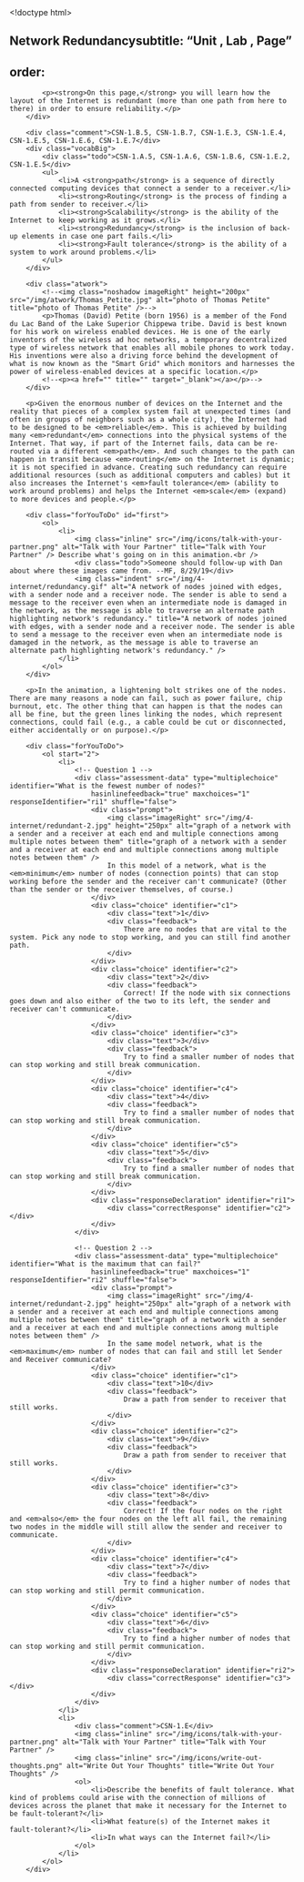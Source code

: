 <!doctype html>
<html lang="en">
    <head>
		<meta http-equiv="content-type" content="text/html; charset=utf-8" />
		<script type="text/javascript" src="/llab/loader.js"></script>
		<title>Unit 4 Lab 1: Computer Networks, Page 2</title>
    </head>
    
	<body>
        ## Network Redundancysubtitle: "Unit , Lab , Page"
order:
---
        <div class="learn">
	        <p><strong>On this page,</strong> you will learn how the layout of the Internet is redundant (more than one path from here to there) in order to ensure reliability.</p>
        </div>
        
        <div class="comment">CSN-1.B.5, CSN-1.B.7, CSN-1.E.3, CSN-1.E.4, CSN-1.E.5, CSN-1.E.6, CSN-1.E.7</div>
        <div class="vocabBig">
            <div class="todo">CSN-1.A.5, CSN-1.A.6, CSN-1.B.6, CSN-1.E.2, CSN-1.E.5</div>
            <ul>
                <li>A <strong>path</strong> is a sequence of directly connected computing devices that connect a sender to a receiver.</li>
                <li><strong>Routing</strong> is the process of finding a path from sender to receiver.</li>
                <li><strong>Scalability</strong> is the ability of the Internet to keep working as it grows.</li>
                <li><strong>Redundancy</strong> is the inclusion of back-up elements in case one part fails.</li>
                <li><strong>Fault tolerance</strong> is the ability of a system to work around problems.</li>
            </ul>
        </div>
		
		<div class="atwork">
			<!--<img class="noshadow imageRight" height="200px" src="/img/atwork/Thomas_Petite.jpg" alt="photo of Thomas Petite" title="photo of Thomas Petite" />-->
			<p>Thomas (David) Petite (born 1956) is a member of the Fond du Lac Band of the Lake Superior Chippewa tribe. David is best known for his work on wireless enabled devices. He is one of the early inventors of the wireless ad hoc networks, a temporary decentralized type of wireless network that enables all mobile phones to work today. His inventions were also a driving force behind the development of what is now known as the "Smart Grid" which monitors and harnesses the power of wireless-enabled devices at a specific location.</p>
			<!--<p><a href="" title="" target="_blank"></a></p>-->
		</div>
		
        <p>Given the enormous number of devices on the Internet and the reality that pieces of a complex system fail at unexpected times (and often in groups of neighbors such as a whole city), the Internet had to be designed to be <em>reliable</em>. This is achieved by building many <em>redundant</em> connections into the physical systems of the Internet. That way, if part of the Internet fails, data can be re-routed via a different <em>path</em>. And such changes to the path can happen in transit because <em>routing</em> on the Internet is dynamic; it is not specified in advance. Creating such redundancy can require additional resources (such as additional computers and cables) but it also increases the Internet's <em>fault tolerance</em> (ability to work around problems) and helps the Internet <em>scale</em> (expand) to more devices and people.</p>

        <div class="forYouToDo" id="first">
            <ol>
                <li>
                    <img class="inline" src="/img/icons/talk-with-your-partner.png" alt="Talk with Your Partner" title="Talk with Your Partner" /> Describe what's going on in this animation.<br />
                    <div class="todo">Someone should follow-up with Dan about where these images came from. --MF, 8/29/19</div>
                    <img class="indent" src="/img/4-internet/redundancy.gif" alt="A network of nodes joined with edges, with a sender node and a receiver node. The sender is able to send a message to the receiver even when an intermediate node is damaged in the network, as the message is able to traverse an alternate path highlighting network's redundancy." title="A network of nodes joined with edges, with a sender node and a receiver node. The sender is able to send a message to the receiver even when an intermediate node is damaged in the network, as the message is able to traverse an alternate path highlighting network's redundancy." />
                </li>
            </ol>
        </div>
                
        <p>In the animation, a lightening bolt strikes one of the nodes. There are many reasons a node can fail, such as power failure, chip burnout, etc. The other thing that can happen is that the nodes can all be fine, but the green lines linking the nodes, which represent connections, could fail (e.g., a cable could be cut or disconnected, either accidentally or on purpose).</p>
        
        <div class="forYouToDo">
			<ol start="2">
                <li>
                    <!-- Question 1 -->
                    <div class="assessment-data" type="multiplechoice" identifier="What is the fewest number of nodes?"
                        hasinlinefeedback="true" maxchoices="1" responseIdentifier="ri1" shuffle="false">
                        <div class="prompt">
                            <img class="imageRight" src="/img/4-internet/redundant-2.jpg" height="250px" alt="graph of a network with a sender and a receiver at each end and multiple connections among multiple notes between them" title="graph of a network with a sender and a receiver at each end and multiple connections among multiple notes between them" />
                            In this model of a network, what is the <em>minimum</em> number of nodes (connection points) that can stop working before the sender and the receiver can't communicate? (Other than the sender or the receiver themselves, of course.)
                        </div>
                        <div class="choice" identifier="c1">
                            <div class="text">1</div>
                            <div class="feedback">
                                There are no nodes that are vital to the system. Pick any node to stop working, and you can still find another path. 
                            </div>
                        </div>
                        <div class="choice" identifier="c2">
                            <div class="text">2</div>
                            <div class="feedback">
                                Correct! If the node with six connections goes down and also either of the two to its left, the sender and receiver can't communicate. 
                            </div>
                        </div>
                        <div class="choice" identifier="c3">
                            <div class="text">3</div>
                            <div class="feedback">
                                Try to find a smaller number of nodes that can stop working and still break communication. 
                            </div>
                        </div>
                        <div class="choice" identifier="c4">
                            <div class="text">4</div>
                            <div class="feedback">
                                Try to find a smaller number of nodes that can stop working and still break communication. 
                            </div>
                        </div>
                        <div class="choice" identifier="c5">
                            <div class="text">5</div>
                            <div class="feedback">
                                Try to find a smaller number of nodes that can stop working and still break communication. 
                            </div>
                        </div>
                        <div class="responseDeclaration" identifier="ri1">
                            <div class="correctResponse" identifier="c2"></div>
                        </div>
                    </div>

                    <!-- Question 2 -->
                    <div class="assessment-data" type="multiplechoice" identifier="What is the maximum that can fail?"
                        hasinlinefeedback="true" maxchoices="1" responseIdentifier="ri2" shuffle="false">
                        <div class="prompt">
                            <img class="imageRight" src="/img/4-internet/redundant-2.jpg" height="250px" alt="graph of a network with a sender and a receiver at each end and multiple connections among multiple notes between them" title="graph of a network with a sender and a receiver at each end and multiple connections among multiple notes between them" />
                            In the same model network, what is the <em>maximum</em> number of nodes that can fail and still let Sender and Receiver communicate?
                        </div>
                        <div class="choice" identifier="c1">
                            <div class="text">10</div>
                            <div class="feedback">
                                Draw a path from sender to receiver that still works.  
                            </div>
                        </div>
                        <div class="choice" identifier="c2">
                            <div class="text">9</div>
                            <div class="feedback">
                                Draw a path from sender to receiver that still works.  
                            </div>
                        </div>
                        <div class="choice" identifier="c3">
                            <div class="text">8</div>
                            <div class="feedback">
                                Correct! If the four nodes on the right and <em>also</em> the four nodes on the left all fail, the remaining two nodes in the middle will still allow the sender and receiver to communicate. 
                            </div>
                        </div>
                        <div class="choice" identifier="c4">
                            <div class="text">7</div>
                            <div class="feedback">
                                Try to find a higher number of nodes that can stop working and still permit communication. 
                            </div>
                        </div>
                        <div class="choice" identifier="c5">
                            <div class="text">6</div>
                            <div class="feedback">
                                Try to find a higher number of nodes that can stop working and still permit communication. 
                            </div>
                        </div>
                        <div class="responseDeclaration" identifier="ri2">
                            <div class="correctResponse" identifier="c3"></div>
                        </div>
                    </div>
                </li>
                <li>
                    <div class="comment">CSN-1.E</div>
                    <img class="inline" src="/img/icons/talk-with-your-partner.png" alt="Talk with Your Partner" title="Talk with Your Partner" />
                    <img class="inline" src="/img/icons/write-out-thoughts.png" alt="Write Out Your Thoughts" title="Write Out Your Thoughts" />
                    <ol>
                        <li>Describe the benefits of fault tolerance. What kind of problems could arise with the connection of millions of devices across the planet that make it necessary for the Internet to be fault-tolerant?</li>    
                        <li>What feature(s) of the Internet makes it fault-tolerant?</li>
                        <li>In what ways can the Internet fail?</li>
                    </ol>
                </li>
            </ol>
        </div>

    

